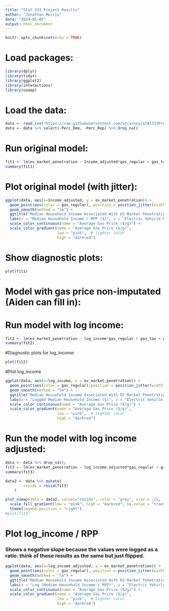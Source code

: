 ```yaml
---
title: "Stat 333 Project Results"
author: "Jonathan Morris"
date: "2024-05-05"
output: html_document
---
```


```r
knitr::opts_chunk$set(echo = TRUE)
```

# Load packages:
```r
library(dplyr)
library(tidyr)
library(ggplot2)
library(interactions)
library(usmap)
```

# Load the data:
```r
data <- read.csv("https://raw.githubusercontent.com/ajcarney/STAT333Project/master/clean_data/data.csv")
data <- data %>% select(-Perc_Dem, -Perc_Rep) %>% drop_na()
```


# Run original model:
```r
fit1 <- lm(ev_market_penetration ~ Income_adjusted*gas_regular + gas_tax + n_charging_locations + log_population + avg_temp + Perc_Adults_Bachelor_Or_Above, data = data)
summary(fit1)
```

# Plot original model (with jitter):
```r
ggplot(data, aes(x=Income_adjusted, y = ev_market_penetration)) +
  geom_point(aes(color = gas_regular), position = position_jitter(width = 0.05, height = 0.05)) +
  geom_smooth(method = "lm") +
  ggtitle("Median Household Income Associated With EV Market Penetration") +
  labs(x = "Median Household Income / RPP ($)", y = "Electric Vehicle Market Penetration") + 
  scale_color_continuous(name = "Average Gas Price ($/g)") + 
  scale_color_gradient(name = "Average Gas Price ($/g)",
                       low = "pink",  # lighter color
                       high = "darkred")
```

# Show diagnostic plots:
```r
plot(fit1)
```

# Model with gas price non-imputated (Aiden can fill in):

# Run model with log income:
```r
fit2 <- lm(ev_market_penetration ~ log_income*gas_regular + gas_tax + n_charging_locations + log_population + avg_temp + Perc_Adults_Bachelor_Or_Above, data = data)
summary(fit2)
```
#Diagnostic plots for log_income:
```r
plot(fit2)
```


#Plot log_income
```r
ggplot(data, aes(x=log_income, y = ev_market_penetration)) +
  geom_point(aes(color = gas_regular),position = position_jitter(width = 0.05, height = 0.05)) +
  geom_smooth(method = "lm") +
  ggtitle("Median Household Income Associated With EV Market Penetration") +
  labs(x = "Logged Median Household Income ($)", y = "Electric Vehicle Market Penetration") + 
  scale_color_continuous(name = "Average Gas Price ($/g)") + 
  scale_color_gradient(name = "Average Gas Price ($/g)",
                       low = "pink",  # lighter color
                       high = "darkred")
```

# Run the model with log income adjusted:
```r
data <- data %>% drop_na();
fit3 <- lm(ev_market_penetration ~ log_income_adjusted*gas_regular + gas_tax + n_charging_locations + log_population + avg_temp + Perc_Adults_Bachelor_Or_Above, data = data)
summary(fit3)
```
```r


data2 <- data %>% mutate(
        resids = resid(fit3)
    )

plot_usmap(data = data2, values="resids", color = "grey", size = .25, linewidth=0.1) +
  scale_fill_gradient(low = "pink", high = "darkred", na.value = "transparent") +
  theme(legend.position = "right")
#plot(fit3)
```

# Plot log_income / RPP
### Shows a negative slope because the values were logged as a ratio. think of these results as the same but just flipped.
```r
ggplot(data, aes(x=log_income_adjusted, y = ev_market_penetration)) +
  geom_point(aes(color = gas_regular), position = position_jitter(width = 0.01, height = 0.01)) +
  geom_smooth(method = "lm") +
  ggtitle("Median Household Income Associated With EV Market Penetration") +
  labs(x = "Log (Median Household Income / RPP)", y = "Electric Vehicle Market Penetration") + 
  scale_color_continuous(name = "Average Gas Price ($/g)") + 
  scale_color_gradient(name = "Average Gas Price ($/g)",
                       low = "pink",  # lighter color
                       high = "darkred")
```
